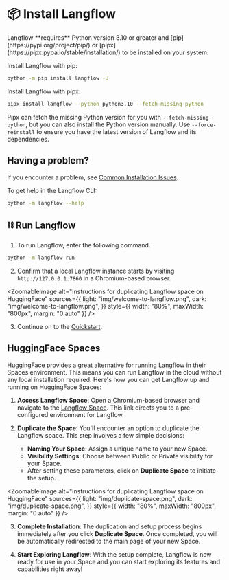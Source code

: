 
# 📦 Install Langflow

<Admonition type="info">
  Langflow **requires** Python version 3.10 or greater and
  [pip](https://pypi.org/project/pip/) or
  [pipx](https://pipx.pypa.io/stable/installation/) to be installed on your
  system.
</Admonition>

Install Langflow with pip:

```bash
python -m pip install langflow -U
```

Install Langflow with pipx:

```bash
pipx install langflow --python python3.10 --fetch-missing-python
```

Pipx can fetch the missing Python version for you with `--fetch-missing-python`, but you can also install the Python version manually. Use `--force-reinstall` to ensure you have the latest version of Langflow and its dependencies.

## Having a problem?

If you encounter a problem, see [Common Installation Issues](/getting-started/possible-installation-issues).

To get help in the Langflow CLI:

```bash
python -m langflow --help
```

## ⛓️ Run Langflow

1. To run Langflow, enter the following command.

```bash
python -m langflow run
```

2. Confirm that a local Langflow instance starts by visiting `http://127.0.0.1:7860` in a Chromium-based browser.

<ZoomableImage
  alt="Instructions for duplicating Langflow space on HuggingFace"
  sources={{
    light: "img/welcome-to-langflow.png",
    dark: "img/welcome-to-langflow.png",
  }}
  style={{ width: "80%", maxWidth: "800px", margin: "0 auto" }}
/>

3. Continue on to the [Quickstart](./quickstart).

## HuggingFace Spaces

HuggingFace provides a great alternative for running Langflow in their Spaces environment. This means you can run Langflow in the cloud without any local installation required. Here's how you can get Langflow up and running on HuggingFace Spaces:

1. **Access Langflow Space**: Open a Chromium-based browser and navigate to the [Langflow Space](https://huggingface.co/spaces/Langflow/Langflow?duplicate=true). This link directs you to a pre-configured environment for Langflow.

2. **Duplicate the Space**: You'll encounter an option to duplicate the Langflow space. This step involves a few simple decisions:
   - **Naming Your Space**: Assign a unique name to your new Space.
   - **Visibility Settings**: Choose between Public or Private visibility for your Space.
   - After setting these parameters, click on **Duplicate Space** to initiate the setup.

<ZoomableImage
  alt="Instructions for duplicating Langflow space on HuggingFace"
  sources={{
    light: "img/duplicate-space.png",
    dark: "img/duplicate-space.png",
  }}
  style={{ width: "80%", maxWidth: "800px", margin: "0 auto" }}
/>

3. **Complete Installation**: The duplication and setup process begins immediately after you click **Duplicate Space**. Once completed, you will be automatically redirected to the main page of your new Space.

4. **Start Exploring Langflow**: With the setup complete, Langflow is now ready for use in your Space and you can start exploring its features and capabilities right away!
